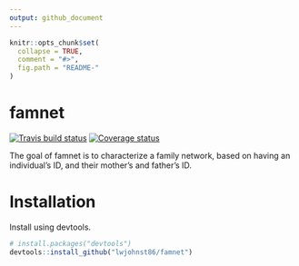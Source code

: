 ```yaml
---
output: github_document
---
```


<!-- README.md is generated from README.Rmd. Please edit that file -->

```r
knitr::opts_chunk$set(
  collapse = TRUE,
  comment = "#>",
  fig.path = "README-"
)
```

# famnet

[![Travis build status](https://travis-ci.org/lwjohnst86/famnet.svg?branch=master)](https://travis-ci.org/lwjohnst86/famnet)
[![Coverage status](https://codecov.io/gh/lwjohnst86/famnet/branch/master/graph/badge.svg)](https://codecov.io/github/lwjohnst86/famnet?branch=master)

The goal of famnet is to characterize a family network, based on having an
individual's ID, and their mother's and father's ID.

# Installation

Install using devtools.

```r
# install.packages("devtools")
devtools::install_github("lwjohnst86/famnet")
```

